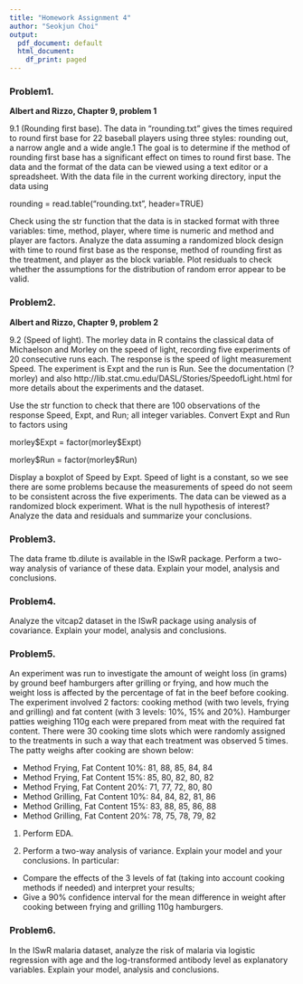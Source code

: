 ```yaml
---
title: "Homework Assignment 4"
author: "Seokjun Choi"
output:
  pdf_document: default
  html_document:
    df_print: paged
---
```


### \noindent Problem1.
**Albert and Rizzo, Chapter 9, problem 1**

9.1 (Rounding first base). The data in “rounding.txt” gives the times
required to round first base for 22 baseball players using three styles: rounding
out, a narrow angle and a wide angle.1 The goal is to determine if the method
of rounding first base has a significant effect on times to round first base.
The data and the format of the data can be viewed using a text editor or
a spreadsheet. With the data file in the current working directory, input the
data using

rounding = read.table("rounding.txt", header=TRUE)

Check using the str function that the data is in stacked format with three
variables: time, method, player, where time is numeric and method and
player are factors.
Analyze the data assuming a randomized block design with time to round
first base as the response, method of rounding first as the treatment, and
player as the block variable. Plot residuals to check whether the assumptions
for the distribution of random error appear to be valid.


### \noindent Problem2.
**Albert and Rizzo, Chapter 9, problem 2**

9.2 (Speed of light). The morley data in R contains the classical data
of Michaelson and Morley on the speed of light, recording five experiments
of 20 consecutive runs each. The response is the speed of light measurement Speed.
The experiment is Expt and the run is Run. See the documentation (?morley) 
and also http://lib.stat.cmu.edu/DASL/Stories/SpeedofLight.html
for more details about the experiments and the dataset.

Use the str function to check that there are 100 observations of the response 
Speed, Expt, and Run; all integer variables. 
Convert Expt and Run to factors using

morley\$Expt = factor(morley\$Expt)

morley\$Run = factor(morley\$Run)

Display a boxplot of Speed by Expt. Speed of light is a constant,
so we see there are some problems because the measurements of speed do not seem to
be consistent across the five experiments.
The data can be viewed as a randomized block experiment.
What is the null hypothesis of interest?
Analyze the data and residuals and summarize your conclusions.


### \noindent Problem3.
The data frame tb.dilute is available in the ISwR package.
Perform a two-way analysis of variance of these data.
Explain your model, analysis and conclusions.

### \noindent Problem4.
Analyze the vitcap2 dataset in the ISwR package using analysis of covariance.
Explain your model, analysis and conclusions.

### \noindent Problem5.
An experiment was run to investigate the amount of weight loss (in grams)
by ground beef hamburgers after grilling or frying, and
how much the weight loss is affected by the percentage of fat in the beef before cooking.
The experiment involved 2 factors:
cooking method (with two levels, frying and grilling) and
fat content (with 3 levels: 10%, 15% and 20%).
Hamburger patties weighing 110g each were prepared from meat with the required fat content.
There were 30 cooking time slots which were randomly assigned to the treatments 
in such a way that each treatment was observed 5 times. 
The patty weighs after cooking are shown below:

- Method Frying, Fat Content 10%: 81, 88, 85, 84, 84
- Method Frying, Fat Content 15%: 85, 80, 82, 80, 82
- Method Frying, Fat Content 20%: 71, 77, 72, 80, 80
- Method Grilling, Fat Content 10%: 84, 84, 82, 81, 86
- Method Grilling, Fat Content 15%: 83, 88, 85, 86, 88
- Method Grilling, Fat Content 20%: 78, 75, 78, 79, 82 


1. Perform EDA.

2. Perform a two-way analysis of variance. 
Explain your model and your conclusions. In particular: 
- Compare the effects of the 3 levels of fat 
(taking into account cooking methods if needed) and interpret your results; 
- Give a 90% confidence interval for the mean difference in weight 
after cooking between frying and grilling 110g hamburgers. 


### \noindent Problem6.
In the ISwR malaria dataset, analyze the risk of malaria via logistic regression 
with age and the log-transformed antibody level as explanatory variables. 
Explain your model, analysis and conclusions.